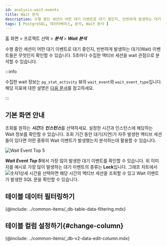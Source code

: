 ```yaml
---
id: analysis-wait-events
title: Wait 분석
description: 수행 중인 세션이 어떤 대기 이벤트로 대기 중인지, 빈번하게 발생하는 대기 이벤트들은 무엇인지 확인할 수 있습니다.
tags: [ PostgreSQL, 데이터베이스, 분석, Wait 분석 ]
---
```


홈 화면 > 프로젝트 선택 > ***분석*** > ***Wait 분석***

수행 중인 세션이 어떤 대기 이벤트로 대기 중인지, 빈번하게 발생하는 대기(Wait) 이벤트들은 무엇인지 확인할 수 있습니다. 5초마다 수집한 액티브 세션을 wait 관점으로 분석할 수 있습니다. 

:::info

수집한 wait 정보는 `pg_stat_activity` 뷰의 `wait_event`와 `wait_event_type`입니다. 해당 지표에 대한 설명은 [다음 문서](https://www.postgresql.org/docs/current/monitoring-stats.html#WAIT-EVENT-TABLE)를 참고하세요.

:::

## 기본 화면 안내

<ImgLang img='db-analysis-wait.png' desc='Wait 분석' />

조회를 원하는 ***시간***과 ***인스턴스***를 선택하세요. 설정한 시간과 인스턴스에 해당하는 Wait 정보를 확인할 수 있습니다. 조회 기간 동안 대기(지연)가 자주 발생한 액티브 세션들이 있다면 어떤 종류의 Wait 이벤트가 발생했는지 분석하는데 활용할 수 있습니다.

![Wait Event Top 5](/img/db-analysis-wait-top5.png)

***Wait Event Top 5***에서 가장 많이 발생한 대기 이벤트를 확인할 수 있습니다. 위 이미지를 예시로 가장 많이 발생하는 대기 이벤트의 종류는 **Lock**입니다. 그래프 차트에서 ![숫자1](/img/number-01.png)상세 시간을 선택하면 해당 시간의 액티브 세션을 조회할 수 있고 Wait 이벤트가 발생한 SQL 문을 확인할 수 있습니다.

## 테이블 데이터 필터링하기

{@include: ../common-items/_db-table-data-filtering.mdx} 

## 테이블 컬럼 설정하기{#change-column}

{@include: ../common-items/_db-v2-data-edit-column.mdx}